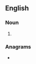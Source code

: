 {{also|pile-ups}}
==English==

===Noun===
{{head|en|noun plural form}}

# {{plural of|pileup|lang=en}}

===Anagrams===
* {{anagrams|en|luppies|piles up|uppiles}}